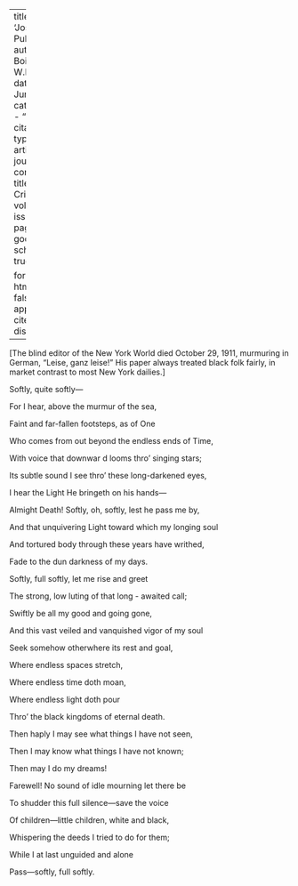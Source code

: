 
---
title: 'Joseph Pulitzer'
author: Du Bois, W.E.B.
date: Jun. 1911
categories: 
  - ""
citation: 
  type: article-journal
  container-title: The Crisis
  volume: 3
  issue: 2
  page: 59
google-scholar: true

format:
  html:
    toc: false
    appendix-cite-as: display
---



[The blind editor of the New York World died October 29, 1911, murmuring in German, "Leise, ganz leise!" His paper always treated  black folk fairly, in market contrast to most New York dailies.]

<div class="poem">
<p class = "verse">Softly, quite softly&mdash;
<p class = "verse">For I hear, above the murmur of the sea,
<p class = "verse">Faint and far-fallen footsteps, as of One
<p class = "verse">Who comes from out beyond the endless ends of Time,
<p class = "verse">With voice that downwar d looms thro' singing stars;
<p class = "verse">Its subtle sound I see thro' these long-darkened eyes,
<p class = "verse">I hear the Light He bringeth on his hands&mdash;
<p class = "verse">Almight  Death! Softly, oh, softly, lest he pass me by,
<p class = "verse">And that unquivering Light toward which my longing soul
<p class = "verse">And tortured body through these years have writhed,
<p class = "verse">Fade to the dun darkness of my days.
</div>

<div class="poem">
<p class = "verse">Softly, full softly, let me rise and greet
<p class = "verse">The strong, low luting of that long - awaited call;
<p class = "verse">Swiftly be all my good and going gone,
<p class = "verse">And this vast veiled and vanquished vigor of my soul
<p class = "verse">Seek somehow otherwhere its rest and goal,
<p class = "verse">Where endless spaces stretch,
<p class = "verse">Where endless time doth moan,
<p class = "verse">Where endless light doth pour
<p class = "verse">Thro' the black kingdoms of eternal death.
</div>

<div class="poem">
<p class = "verse">Then haply I may see what things I have not seen,
<p class = "verse">Then I may know what things I have not known;
<p class = "verse">Then may I do my dreams!
<p class = "verse">Farewell! No sound of idle mourning let there be
<p class = "verse">To shudder this full silence&mdash;save the voice
<p class = "verse">Of children&mdash;little children, white and black,
<p class = "verse">Whispering the deeds I tried to do for them;
<p class = "verse">While I at last unguided and alone
<p class = "verse">Pass&mdash;softly, full softly.
</div>

